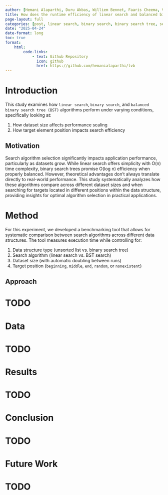 ```yaml
---
author: [Hemani Alaparthi, Duru Akbas, Williem Bennet, Faaris Cheema, Vivian Potts]
title: How does the runtime efficiency of linear search and balanced binary search tree (tree based approach) algorithms compare under varying dataset sizes and target element positions?
page-layout: full
categories: [post, linear search, binary search, binary search tree, search]
date: "2025-04-24"
date-format: long
toc: true
format:
    html:
        code-links:    
            - text: Github Repository
              icon: github
              href: https://github.com/hemanialaparthi/lvb
---
```


# Introduction

This study examines how `linear search`, `binary search`, and `balanced binary search tree (BST)` algorithms perform under varying conditions, specifically looking at:

1. How dataset size affects performance scaling
2. How target element position impacts search efficiency

## Motivation

Search algorithm selection significantly impacts application performance, particularly as datasets grow. While linear search offers simplicity with O(n) time complexity, binary search trees promise O(log n) efficiency when properly balanced. However, theoretical advantages don't always translate directly to real-world performance. This study systematically analyzes how these algorithms compare across different dataset sizes and when searching for targets located in different positions within the data structure, providing insights for optimal algorithm selection in practical applications.

# Method

For this experiment, we developed a benchmarking tool that allows for systematic comparison between search algorithms across different data structures. The tool measures execution time while controlling for:

1. Data structure type (unsorted list vs. binary search tree)
2. Search algorithm (linear search vs. BST search)
3. Dataset size (with automatic doubling between runs)
4. Target position (`beginning`, `middle`, `end`, `random`, or `nonexistent`)

## Approach

# TODO

# Data

# TODO

# Results

# TODO

# Conclusion

# TODO

# Future Work

# TODO
